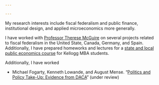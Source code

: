 ```yaml
---

---
```


My research interests include fiscal federalism and public finance, institutional design, and applied microeconomics more generally.

I have worked with [Professor Therese McGuire](https://www.kellogg.northwestern.edu/faculty/directory/mcguire_therese.aspx) on several projects related to fiscal federalism in the United State, Canada, Germany, and Spain. Additionally, I have prepared homeworks and lectures for a [state and local public economics course](https://www4.kellogg.northwestern.edu/syllabus/syllabus_files/KPPI-480-0-31_Fall2018.pdf) for Kellogg MBA students.

Additionally, I have worked 

* Michael Fogarty, Kenneth Lowande, and August Mense. "[Politics and Policy Take-Up: Evidence from DACA](https://sites.lsa.umich.edu/lowande/wp-content/uploads/sites/581/2018/08/daca.pdf)" (under review)